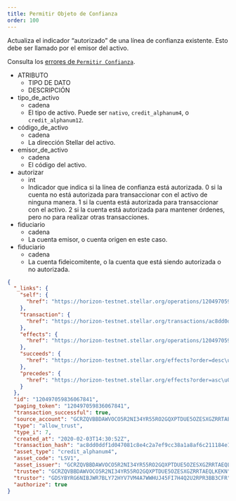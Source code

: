 ```yaml
---
title: Permitir Objeto de Confianza
order: 100
---
```



Actualiza el indicador “autorizado” de una línea de confianza existente. Esto debe ser llamado por el emisor del activo.

Consulta los [errores de `Permitir Confianza`](../../../errors/result-codes/operation-specific/allow-trust.mdx).

<AttributeTable>

- ATRIBUTO
  - TIPO DE DATO
  - DESCRIPCIÓN
- tipo_de_activo
  - cadena
  - El tipo de activo. Puede ser `nativo`, `credit_alphanum4`, o `credit_alphanum12`.
- código_de_activo
  - cadena
  - La dirección Stellar del activo.
- emisor_de_activo
  - cadena
  - El código del activo.
- autorizar
  - int
  - Indicador que indica si la línea de confianza está autorizada. 0 si la cuenta no está autorizada para transaccionar con el activo de ninguna manera. 1 si la cuenta está autorizada para transaccionar con el activo. 2 si la cuenta está autorizada para mantener órdenes, pero no para realizar otras transacciones.
- fiduciario
  - cadena
  - La cuenta emisor, o cuenta origen en este caso.
- fiduciario
  - cadena
  - La cuenta fideicomitente, o la cuenta que está siendo autorizada o no autorizada.

</AttributeTable>

<ExampleResponse>

```json
{
  "_links": {
    "self": {
      "href": "https://horizon-testnet.stellar.org/operations/120497059836067841"
    },
    "transaction": {
      "href": "https://horizon-testnet.stellar.org/transactions/ac8dd0ddf1d047081c8e4c2a7ef9cc38a1a8af6c211184e1b16ebf2e32915d7f"
    },
    "effects": {
      "href": "https://horizon-testnet.stellar.org/operations/120497059836067841/effects"
    },
    "succeeds": {
      "href": "https://horizon-testnet.stellar.org/effects?order=desc\u0026cursor=120497059836067841"
    },
    "precedes": {
      "href": "https://horizon-testnet.stellar.org/effects?order=asc\u0026cursor=120497059836067841"
    }
  },
  "id": "120497059836067841",
  "paging_token": "120497059836067841",
  "transaction_successful": true,
  "source_account": "GCRZQVBBDAWVOCO5R2NI34YR55RO2GQXPTDUE5OZESXGZRRTAEQLKEKN",
  "type": "allow_trust",
  "type_i": 7,
  "created_at": "2020-02-03T14:30:52Z",
  "transaction_hash": "ac8dd0ddf1d047081c8e4c2a7ef9cc38a1a8af6c211184e1b16ebf2e32915d7f",
  "asset_type": "credit_alphanum4",
  "asset_code": "LSV1",
  "asset_issuer": "GCRZQVBBDAWVOCO5R2NI34YR55RO2GQXPTDUE5OZESXGZRRTAEQLKEKN",
  "trustee": "GCRZQVBBDAWVOCO5R2NI34YR55RO2GQXPTDUE5OZESXGZRRTAEQLKEKN",
  "trustor": "GDSYBYRG6NIBJWR7BLY72HYV7VM4A7WWHUJ45FI7H4Q2U2RPR3BB3CFR",
  "authorize": true
}
```

</ExampleResponse>
